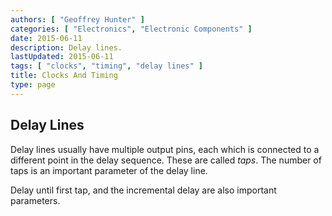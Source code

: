 ```yaml
---
authors: [ "Geoffrey Hunter" ]
categories: [ "Electronics", "Electronic Components" ]
date: 2015-06-11
description: Delay lines.
lastUpdated: 2015-06-11
tags: [ "clocks", "timing", "delay lines" ]
title: Clocks And Timing
type: page
---
```


<WarningIsNotes />

## Delay Lines

Delay lines usually have multiple output pins, each which is connected to a different point in the delay sequence. These are called _taps_. The number of taps is an important parameter of the delay line.

Delay until first tap, and the incremental delay are also important parameters.
